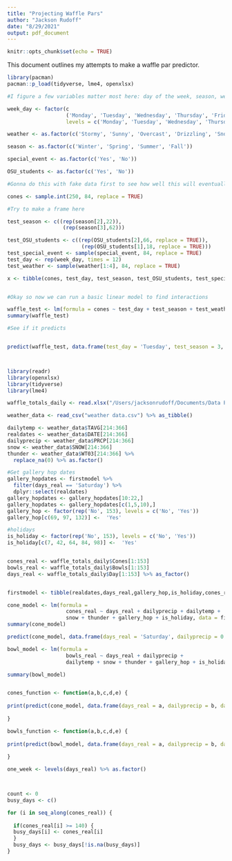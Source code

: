 ```yaml
---
title: "Projecting Waffle Pars"
author: "Jackson Rudoff"
date: "8/29/2021"
output: pdf_document
---
```


```r
knitr::opts_chunk$set(echo = TRUE)
```

This document outlines my attempts to make a waffle par predictor.

```r

library(pacman)
pacman::p_load(tidyverse, lme4, openxlsx)

#I figure a few variables matter most here: day of the week, season, weather, and historical totals. I'll start off by creating the easy variables.

week_day <- factor(c
                   ('Monday', 'Tuesday', 'Wednesday', 'Thursday', 'Friday', 'Saturday', 'Sunday'),
                   levels = c('Monday', 'Tuesday', 'Wednesday', 'Thursday', 'Friday', 'Saturday', 'Sunday')) 

weather <- as.factor(c('Stormy', 'Sunny', 'Overcast', 'Drizzling', 'Snow', 'Chilly'))

season <- as.factor(c('Winter', 'Spring', 'Summer', 'Fall'))

special_event <- as.factor(c('Yes', 'No'))

OSU_students <- as.factor(c('Yes', 'No'))

#Gonna do this with fake data first to see how well this will eventually work

cones <- sample.int(250, 84, replace = TRUE)

#Try to make a frame here

test_season <- c((rep(season[2],22)),
                  (rep(season[3],62)))

test_OSU_students <- c((rep(OSU_students[2],66, replace = TRUE)), 
                        (rep(OSU_students[1],18, replace = TRUE)))
test_special_event <- sample(special_event, 84, replace = TRUE)
test_day <- rep(week_day, times = 12)
test_weather <- sample(weather[1:4], 84, replace = TRUE)

x <- tibble(cones, test_day, test_season, test_OSU_students, test_special_event, test_weather)


#Okay so now we can run a basic linear model to find interactions

waffle_test <- lm(formula = cones ~ test_day + test_season + test_weather + test_special_event + test_OSU_students, data = x)
summary(waffle_test)

#See if it predicts


predict(waffle_test, data.frame(test_day = 'Tuesday', test_season = 3, test_weather = 'Sunny', test_special_event = 'Yes', test_OSU_students = 2))




```

```r

library(readr)
library(openxlsx)
library(tidyverse)
library(lme4)

waffle_totals_daily <- read.xlsx("/Users/jacksonrudoff/Documents/Data Projects/Waffle Project/waffle_totals.xlsx") %>% as_tibble()

weather_data <- read_csv("weather data.csv") %>% as_tibble()

dailytemp <- weather_data$TAVG[214:366]
realdates <- weather_data$DATE[214:366]
dailyprecip <- weather_data$PRCP[214:366]
snow <- weather_data$SNOW[214:366]
thunder <- weather_data$WT03[214:366] %>% 
  replace_na(0) %>% as.factor()

#Get gallery hop dates
gallery_hopdates <- firstmodel %>% 
  filter(days_real == 'Saturday') %>% 
  dplyr::select(realdates)
gallery_hopdates <- gallery_hopdates[10:22,]
gallery_hopdates <- gallery_hopdates[c(1,5,10),]
gallery_hop <- factor(rep('No', 153), levels = c('No', 'Yes'))
gallery_hop[c(69, 97, 132)] <-  'Yes'

#holidays
is_holiday <- factor(rep('No', 153), levels = c('No', 'Yes'))
is_holiday[c(7, 42, 64, 84, 98)] <-  'Yes'


cones_real <- waffle_totals_daily$Cones[1:153]
bowls_real <- waffle_totals_daily$Bowls[1:153]
days_real <- waffle_totals_daily$Day[1:153] %>% as_factor()


firstmodel <- tibble(realdates,days_real,gallery_hop,is_holiday,cones_real,bowls_real,dailytemp,dailyprecip,snow,thunder)

cone_model <- lm(formula = 
                   cones_real ~ days_real + dailyprecip + dailytemp + 
                   snow + thunder + gallery_hop + is_holiday, data = firstmodel)
summary(cone_model)

predict(cone_model, data.frame(days_real = 'Saturday', dailyprecip = 0.0, dailytemp = 75, snow = 0, thunder = '0', gallery_hop = 'Yes', is_holiday = "Yes"))

bowl_model <- lm(formula = 
                   bowls_real ~ days_real + dailyprecip + 
                   dailytemp + snow + thunder + gallery_hop + is_holiday, data = firstmodel)

summary(bowl_model)


cones_function <- function(a,b,c,d,e) {
  
print(predict(cone_model, data.frame(days_real = a, dailyprecip = b, dailytemp = c, snow = 0, thunder = '0', gallery_hop = d, is_holiday = e)))
  
}

bowls_function <- function(a,b,c,d,e) {
  
print(predict(bowl_model, data.frame(days_real = a, dailyprecip = b, dailytemp = c, snow = 0, thunder = '0', gallery_hop = d, is_holiday = e)))
  
}

one_week <- levels(days_real) %>% as.factor()




```


```r
count <- 0
busy_days <- c()

for (i in seq_along(cones_real)) {
  
  if(cones_real[i] >= 140) {
  busy_days[i] <- cones_real[i] 
  }
  busy_days <- busy_days[!is.na(busy_days)]
}


```

